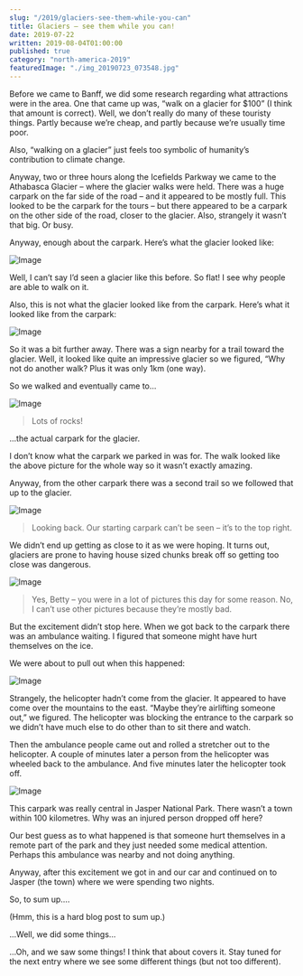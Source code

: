 ```yaml
---
slug: "/2019/glaciers-see-them-while-you-can"
title: Glaciers – see them while you can!
date: 2019-07-22
written: 2019-08-04T01:00:00
published: true
category: "north-america-2019"
featuredImage: "./img_20190723_073548.jpg"
---
```


Before we came to Banff, we did some research regarding what attractions were in the area. One that came up was, “walk on a glacier for $100” (I think that amount is correct). Well, we don’t really do many of these touristy things. Partly because we’re cheap, and partly because we’re usually time poor.

Also, “walking on a glacier” just feels too symbolic of humanity’s contribution to climate change.

Anyway, two or three hours along the Icefields Parkway we came to the Athabasca Glacier – where the glacier walks were held. There was a huge carpark on the far side of the road – and it appeared to be mostly full. This looked to be the carpark for the tours – but there appeared to be a carpark on the other side of the road, closer to the glacier. Also, strangely it wasn’t that big. Or busy.

Anyway, enough about the carpark. Here’s what the glacier looked like:

![Image](img_20190723_073548.jpg)

Well, I can’t say I’d seen a glacier like this before. So flat! I see why people are able to walk on it.

Also, this is not what the glacier looked like from the carpark. Here’s what it looked like from the carpark:

![Image](img_20190723_070258.jpg)

So it was a bit further away. There was a sign nearby for a trail toward the glacier. Well, it looked like quite an impressive glacier so we figured, “Why not do another walk? Plus it was only 1km (one way).

So we walked and eventually came to…

![Image](img_20190723_072222.jpg)

> Lots of rocks!

…the actual carpark for the glacier.

I don’t know what the carpark we parked in was for. The walk looked like the above picture for the whole way so it wasn’t exactly amazing.

Anyway, from the other carpark there was a second trail so we followed that up to the glacier.

![Image](img_20190723_074612.jpg)

> Looking back. Our starting carpark can’t be seen – it’s to the top right.

We didn’t end up getting as close to it as we were hoping. It turns out, glaciers are prone to having house sized chunks break off so getting too close was dangerous.

![Image](img_20190723_073755-1.jpg)

> Yes, Betty – you were in a lot of pictures this day for some reason. No, I can’t use other pictures because they’re mostly bad.

But the excitement didn’t stop here. When we got back to the carpark there was an ambulance waiting. I figured that someone might have hurt themselves on the ice.

We were about to pull out when this happened:

![Image](img_20190723_081114.jpg)

Strangely, the helicopter hadn’t come from the glacier. It appeared to have come over the mountains to the east. “Maybe they’re airlifting someone out,” we figured. The helicopter was blocking the entrance to the carpark so we didn’t have much else to do other than to sit there and watch.

Then the ambulance people came out and rolled a stretcher out to the helicopter. A couple of minutes later a person from the helicopter was wheeled back to the ambulance. And five minutes later the helicopter took off.

![Image](img_20190723_082052.jpg)

This carpark was really central in Jasper National Park. There wasn’t a town within 100 kilometres. Why was an injured person dropped off here?

Our best guess as to what happened is that someone hurt themselves in a remote part of the park and they just needed some medical attention. Perhaps this ambulance was nearby and not doing anything.

Anyway, after this excitement we got in and our car and continued on to Jasper (the town) where we were spending two nights.

So, to sum up….

(Hmm, this is a hard blog post to sum up.)

…Well, we did some things…

…Oh, and we saw some things! I think that about covers it. Stay tuned for the next entry where we see some different things (but not too different).